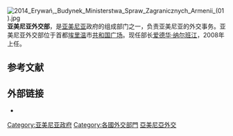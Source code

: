 {{expand|time=2015-12-13T16:48:25+00:00}}
{{unreferenced|time=2015-12-13T16:48:25+00:00}}
[[File:2014_Erywań,_Budynek_Ministerstwa_Spraw_Zagranicznych_Armenii_(01).jpg|right]]
'''亚美尼亚外交部'''，是[[亚美尼亚|亚美尼亚]]政府的组成部门之一，负责亚美尼亚的外交事务。亚美尼亚外交部位于首都[[埃里温|埃里温]]市[[共和国广场_(亚美尼亚)|共和国广场]]。现任部长[[爱德华·纳尔班江|爱德华·纳尔班江]]，2008年上任。

==参考文献==
{{reflist}}

==外部链接==
* {{official website|http://www.mfa.am/}}

{{亞美尼亞外交}}
{{亞洲題目|外交部}}
{{歐洲題目|外交部}}
[[Category:亚美尼亚政府|Category:亚美尼亚政府]]
[[Category:各國外交部門|Category:各國外交部門]]
[[Category:亞美尼亞外交|]]